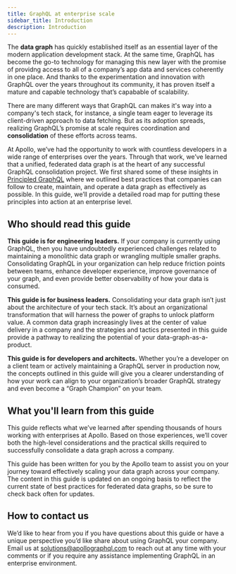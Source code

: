 ```yaml
---
title: GraphQL at enterprise scale
sidebar_title: Introduction
description: Introduction
---
```


The **data graph** has quickly established itself as an essential layer of the modern application development stack. At the same time, GraphQL has become the go-to technology for managing this new layer with the promise of providng access to all of a company’s app data and services coherently in one place. And thanks to the experimentation and innovation with GraphQL over the years throughout its community, it has proven itself a mature and capable technology that’s capabable of scalability.

There are many different ways that GraphQL can makes it's way into a company's tech stack, for instance, a single team eager to leverage its client-driven approach to data fetching. But as its adoption spreads, realizing GraphQL’s promise at scale requires coordination and **consolidation** of these efforts across teams.

At Apollo, we’ve had the opportunity to work with countless developers in a wide range of enterprises over the years. Through that work, we’ve learned that a unified, federated data graph is at the heart of any successful GraphQL consolidation project. We first shared some of these insights in [Principled GraphQL](https://principledgraphql.com/) where we outlined best practices that companies can follow to create, maintain, and operate a data graph as effectively as possible. In this guide, we’ll provide a detailed road map for putting these principles into action at an enterprise level.

## Who should read this guide

**This guide is for engineering leaders.** If your company is currently using GraphQL, then you have undoubtedly experienced challenges related to maintaining a monolithic data graph or wrangling multiple smaller graphs. Consolidating GraphQL in your organization can help reduce friction points between teams, enhance developer experience, improve governance of your graph, and even provide better observability of how your data is consumed.

**This guide is for business leaders.** Consolidating your data graph isn’t just about the architecture of your tech stack. It’s about an organizational transformation that will harness the power of graphs to unlock platform value. A common data graph increasingly lives at the center of value delivery in a company and the strategies and tactics presented in this guide provide a pathway to realizing the potential of your data-graph-as-a-product.

**This guide is for developers and architects.** Whether you’re a developer on a client team or actively maintaining a GraphQL server in production now, the concepts outlined in this guide will give you a clearer understanding of how your work can align to your organization’s broader GraphQL strategy and even become a “Graph Champion” on your team.

## What you'll learn from this guide

This guide reflects what we’ve learned after spending thousands of hours working with enterprises at Apollo. Based on those experiences, we’ll cover both the high-level considerations and the practical skills required to successfully consolidate a data graph across a company.

This guide has been written for you by the Apollo team to assist you on your journey toward effectively scaling your data graph across your company. The content in this guide is updated on an ongoing basis to reflect the current state of best practices for federated data graphs, so be sure to check back often for updates.

## How to contact us

We’d like to hear from you if you have questions about this guide or have a unique perspective you’d like share about using GraphQL your company. Email us at [solutions@apollographql.com](mailto:solutions@apollographql.com) to reach out at any time with your comments or if you require any assistance implementing GraphQL in an enterprise environment.

